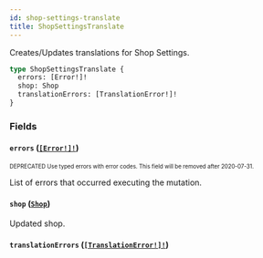 ```yaml
---
id: shop-settings-translate
title: ShopSettingsTranslate
---
```


Creates/Updates translations for Shop Settings.

```graphql
type ShopSettingsTranslate {
  errors: [Error!]!
  shop: Shop
  translationErrors: [TranslationError!]!
}
```

### Fields

#### `errors` ([`[Error!]!`](/developer/api-reference/objects/error.mdx))

<sub><sup><span className="deprecatedTag">DEPRECATED</span> Use typed errors with error codes. This field will be removed after 2020-07-31.</sup></sub>

List of errors that occurred executing the mutation.

#### `shop` ([`Shop`](/developer/api-reference/objects/shop.mdx))

Updated shop.

#### `translationErrors` ([`[TranslationError!]!`](/developer/api-reference/objects/translation-error.mdx))
